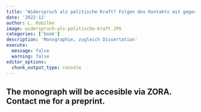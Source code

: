 ```yaml
---
title: 'Widerspruch als politische Kraft? Folgen des Kontakts mit gegenteiligen Meinungen für die politische Offline- und Online-Partizipation'
date: '2022-12'
author: L. Kobilke
image: widerspruch-als-politische-kraft.JPG
categories: ['book']
description: 'Monographie, zugleich Dissertation'
execute: 
  message: false
  warning: false
editor_options: 
  chunk_output_type: console
---
```


## The monograph will be accesible via ZORA. Contact me for a preprint. ##


